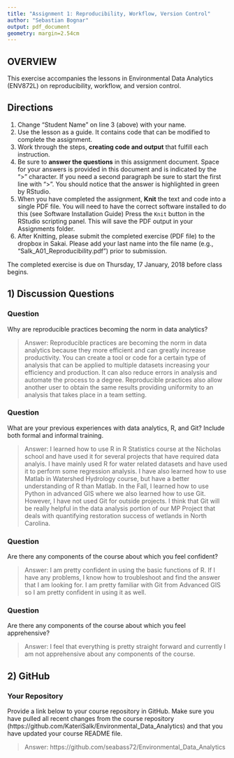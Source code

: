 ```yaml
---
title: "Assignment 1: Reproducibility, Workflow, Version Control"
author: "Sebastian Bognar"
output: pdf_document
geometry: margin=2.54cm
---
```


## OVERVIEW

This exercise accompanies the lessons in Environmental Data Analytics (ENV872L) on reproducibility, workflow, and version control. 

## Directions
1. Change "Student Name" on line 3 (above) with your name.
2. Use the lesson as a guide. It contains code that can be modified to complete the assignment.
3. Work through the steps, **creating code and output** that fulfill each instruction.
4. Be sure to **answer the questions** in this assignment document.
Space for your answers is provided in this document and is indicated by the ">" character.
If you need a second paragraph be sure to start the first line with ">".
You should notice that the answer is highlighted in green by RStudio. 
6. When you have completed the assignment, **Knit** the text and code into a single PDF file.
You will need to have the correct software installed to do this (see Software Installation Guide)
Press the `Knit` button in the RStudio scripting panel.
This will save the PDF output in your Assignments folder.
8. After Knitting, please submit the completed exercise (PDF file) to the dropbox in Sakai. Please add your last name into the file name (e.g., "Salk_A01_Reproducibility.pdf") prior to submission.

The completed exercise is due on Thursday, 17 January, 2018 before class begins.

## 1) Discussion Questions

### Question
Why are reproducible practices becoming the norm in data analytics?

> Answer: Reproducible practices are becoming the norm in data analytics because they more efficient and can greatly increase productivity. You can create a tool or code for a certain type of analysis that can be applied to multiple datasets increasing your efficiency and production. It can also reduce errors in analysis and automate the process to a degree. Reproducible practices also allow another user to obtain the same results providing uniformity to an analysis that takes place in a team setting. 

### Question
What are your previous experiences with data analytics, R, and Git? Include both formal and informal training.

> Answer: I learned how to use R in R Statistics course at the Nicholas school and have used it for several projects that have required data analyis. I have mainly used R for water related datasets and have used it to perform some regression analysis. I have also learned how to use Matlab in Watershed Hydrology course, but have a better understanding of R than Matlab. In the Fall, I learned how to use Python in advanced GIS where we also learned how to use Git. However, I have not used Git for outside projects. I think that Git will be really helpful in the data analysis portion of our MP Project that deals with quantifying restoration success of wetlands in North Carolina. 



### Question
Are there any components of the course about which you feel confident?

> Answer: I am pretty confident in using the basic functions of R. If I have any problems, I know how to troubleshoot and find the answer that I am looking for. I am pretty familiar with Git from Advanced GIS so I am pretty confident in using it as well. 

### Question
Are there any components of the course about which you feel apprehensive?

> Answer: I feel that everything is pretty straight forward and currently I am not apprehensive about any components of the course. 


## 2) GitHub

### Your Repository
Provide a link below to your course repository in GitHub. Make sure you have pulled all recent changes from the course repository (https://github.com/KateriSalk/Environmental_Data_Analytics) and that you have updated your course README file. 

> Answer: https://github.com/seabass72/Environmental_Data_Analytics


